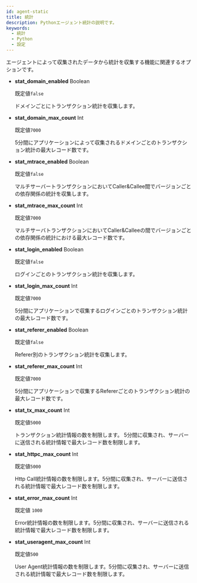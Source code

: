 ```yaml
---
id: agent-static
title: 統計
description: Pythonエージェント統計の説明です。
keywords:
  - 統計
  - Python
  - 設定
---
```


エージェントによって収集されたデータから統計を収集する機能に関連するオプションです。

- **stat_domain_enabled** <span class='type'>Boolean</span>

  既定値`false`

  ドメインごとにトランザクション統計を収集します。

- **stat_domain_max_count** <span class='type'>Int</span>

  既定値`7000`

  5分間にアプリケーションによって収集されるドメインごとのトランザクション統計の最大レコード数です。

- **stat_mtrace_enabled** <span class='type'>Boolean</span>

  既定値`false`

  マルチサーバートランザクションにおいてCaller&Callee間でバージョンごとの依存関係の統計を収集します。

- **stat_mtrace_max_count** <span class='type'>Int</span>

  既定値`7000`

  マルチサーバトランザクションにおいてCaller&Calleeの間でバージョンごとの依存関係の統計における最大レコード数です。

- **stat_login_enabled** <span class='type'>Boolean</span>

  既定値`false`

  ログインごとのトランザクション統計を収集します。

- **stat_login_max_count** <span class='type'>Int</span>

  既定値`7000`

  5分間にアプリケーションで収集するログインごとのトランザクション統計の最大レコード数です。

- **stat_referer_enabled** <span class='type'>Boolean</span>

  既定値`false`

  Referer別のトランザクション統計を収集します。

- **stat_referer_max_count** <span class='type'>Int</span>

  既定値`7000`

  5分間にアプリケーションで収集するRefererごとのトランザクション統計の最大レコード数です。

- **stat_tx_max_count** <span class='type'>Int</span>

  既定値`5000`

  トランザクション統計情報の数を制限します。 5分間に収集され、サーバーに送信される統計情報で最大レコード数を制限します。

- **stat_httpc_max_count** <span class='type'>Int</span>

  既定値`5000`

  Http Call統計情報の数を制限します。5分間に収集され、サーバーに送信される統計情報で最大レコード数を制限します。

- **stat_error_max_count** <span class='type'>Int</span>

  既定値 `1000`

  Error統計情報の数を制限します。5分間に収集され、サーバーに送信される統計情報で最大レコード数を制限します。

- **stat_useragent_max_count** <span class='type'>Int</span>

  既定値`500`

  User Agent統計情報の数を制限します。5分間に収集され、サーバーに送信される統計情報で最大レコード数を制限します。          
